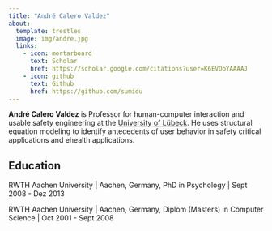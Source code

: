 ```yaml
---
title: "André Calero Valdez"
about:
  template: trestles
  image: img/andre.jpg
  links:
    - icon: mortarboard
      text: Scholar
      href: https://scholar.google.com/citations?user=K6EVDoYAAAAJ
    - icon: github
      text: Github
      href: https://github.com/sumidu
---
```


**André Calero Valdez** is Professor for human-computer interaction and usable safety engineering at the [University of Lübeck](http://www.imis.uni-luebeck.de). He uses structural equation modeling to identify antecedents of user behavior in safety critical applications and ehealth applications.

## Education

RWTH Aachen University \| Aachen, Germany, PhD in Psychology \| Sept 2008 - Dez 2013

RWTH Aachen University \| Aachen, Germany, Diplom (Masters) in Computer Science \| Oct 2001 - Sept 2008
